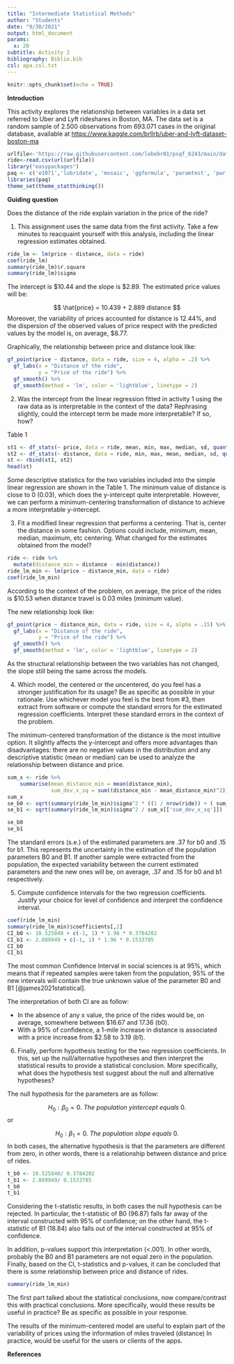 ```yaml
---
title: "Intermediate Statistical Methods"
author: "Students"
date: "9/30/2021"
output: html_document
params:
  x: 20
subtitle: Activity 2
bibliography: Biblio.bib
csl: apa.csl.txt
---
```


```r
knitr::opts_chunk$set(echo = TRUE)
```

**Introduction**

This activity explores the relationship between variables in a data set referred to Uber and Lyft rideshares in Boston, MA. The data set is a random sample of 2.500 observations from 693.071 cases in the original database, available at  <https://www.kaggle.com/brllrb/uber-and-lyft-dataset-boston-ma>

```r
urlfile<-'https://raw.githubusercontent.com/lebebr01/psqf_6243/main/data/rideshare_small.csv'
ride<-read.csv(url(urlfile))
library("easypackages")
paq <- c('e1071','lubridate', 'mosaic', 'ggformula', 'paramtest', 'pwr', 'ggplot2', 'nlme', 'dplyr', 'knitr', 'dplyr', 'dbplyr', 'readxl', 'GGally', 'Hmisc', 'corrplot', 'PerformanceAnalytics', 'statthink', 'tidyverse')
libraries(paq)
theme_set(theme_statthinking())
```

**Guiding question**

Does the distance of the ride explain variation in the price of the ride?

1. This assignment uses the same data from the first activity. Take a few minutes to reacquaint yourself with this analysis, including the linear regression estimates obtained.

```r
ride_lm <- lm(price ~ distance, data = ride)
coef(ride_lm)
summary(ride_lm)$r.square
summary(ride_lm)$sigma
```

The intercept is $10.44 and the slope is $2.89. The estimated price values will be:

$$
\hat{price} = 10.439 + 2.889 distance
$$
Moreover, the variability of prices accounted for distance is 12.44%, and the dispersion of the observed values of price respect with the predicted values by the model is, on average, $8.77.

Graphically, the relationship between price and distance look like:

```r
gf_point(price ~ distance, data = ride, size = 4, alpha = .2) %>%
  gf_labs(x = "Distance of the ride",
          y = "Price of the ride") %>%
  gf_smooth() %>%
  gf_smooth(method = 'lm', color = 'lightblue', linetype = 2)
```

2. Was the intercept from the linear regression fitted in activity 1 using the raw data as is interpretable in the context of the data? Rephrasing slightly, could the intercept term be made more interpretable? If so, how?

Table 1

```r
st1 <- df_stats(~ price, data = ride, mean, min, max, median, sd, quantile(probs = c(0.25, 0.75)))
st2 <- df_stats(~ distance, data = ride, min, max, mean, median, sd, quantile(probs = c(0.25, 0.75)))
st <- rbind(st1, st2)
head(st)
```

Some descriptive statistics for the two variables included into the simple linear regression are shown in the Table 1. The minimum value of distance is close to 0 (0.03), which does the y-intercept quite interpretable. However, we can perform a minimum-centering transformation of distance to achieve a more interpretable y-intercept.
  
3. Fit a modified linear regression that performs a centering. That is, center the distance in some fashion. Options could include, minimum, mean, median, maximum, etc centering. What changed for the estimates obtained from the model?

```r
ride <- ride %>%
  mutate(distance_min = distance - min(distance))
ride_lm_min <- lm(price ~ distance_min, data = ride)
coef(ride_lm_min)
```

According to the context of the problem, on average, the price of the rides is $10.53 when distance travel is 0.03 miles (minimum value).

The new relationship look like:

```r
gf_point(price ~ distance_min, data = ride, size = 4, alpha = .15) %>%
  gf_labs(x = "Distance of the ride",
          y = "Price of the ride") %>%
  gf_smooth() %>%
  gf_smooth(method = 'lm', color = 'lightblue', linetype = 2)
```

As the structural relationship between the two variables has not changed, the slope still being the same across the models.

4. Which model, the centered or the uncentered, do you feel has a stronger justification for its usage? Be as specific as possible in your rationale. Use whichever model you feel is the best from #3, then extract from software or compute the standard errors for the estimated regression coefficients. Interpret these standard errors in the context of the problem.

The minimum-centered transformation of the distance is the most intuitive option. It slightly affects the y-intercept and offers more advantages than disadvantages: there are no negative values in the distribution and any descriptive statistic (mean or median) can be used to analyze the relationship between distance and price.

```r
sum_x <- ride %>%
    summarise(mean_distance_min = mean(distance_min),
              sum_dev_x_sq = sum((distance_min - mean_distance_min)^2))
sum_x
se_b0 <- sqrt(summary(ride_lm_min)$sigma^2 * ((1 / nrow(ride)) + ( sum_x[['mean_distance_min']]^2 / sum_x[['sum_dev_x_sq']]) ))
se_b1 <- sqrt(summary(ride_lm_min)$sigma^2 / sum_x[['sum_dev_x_sq']])

se_b0
se_b1
```

The standard errors (s.e.) of the estimated parameters are .37 for b0 and .15 for b1. This represents the uncertainty in the estimation of the population parameters B0 and B1. If another sample were extracted from the population, the expected variability between the current estimated parameters and the new ones will be, on average, .37 and .15 for b0 and b1 respectively.

5. Compute confidence intervals for the two regression coefficients. Justify your choice for level of confidence and interpret the confidence interval.

```r
coef(ride_lm_min)
summary(ride_lm_min)$coefficients[,2] 
CI_b0 <- 10.525840 + c(-1, 1) * 1.96 * 0.3784202
CI_b1 <- 2.889949 + c(-1, 1) * 1.96 * 0.1533785
CI_b0
CI_b1
```

The most common Confidence Interval in social sciences is at 95%, which means that if repeated samples were taken from the population, 95% of the new intervals will contain the true unknown value of the parameter B0 and B1 [@james2021statistical].

The interpretation of both CI are as follow:

- In the absence of any x value, the price of the rides would be, on average, somewhere between $16.67 and 17.36 (b0).
- With a 95% of confidence, a 1-mile increase in distance is associated with a price increase from $2.58 to 3.19 (b1).

6. Finally, perform hypothesis testing for the two regression coefficients. In this, set up the null/alternative hypotheses and then interpret the statistical results to provide a statistical conclusion. More specifically, what does the hypothesis test suggest about the null and alternative hypotheses?

The null hypothesis for the parameters are as follow:

$$
H_{0}: \beta_{0} = 0.\ The\  population\  yintercept\  equals\  0.
$$
or

$$ 
H_{0}: \beta_{1} = 0.\ The\  population\  slope\  equals\  0.
$$
In both cases, the alternative hypothesis is that the parameters are different from zero, in other words, there is a relationship between distance and price of rides.

```r
t_b0 <- 10.525840/ 0.3784202
t_b1 <- 2.889949/ 0.1533785
t_b0
t_b1
```

Considering the t-statistic results, in both cases the null hypothesis can be rejected. In particular, the t-statistic of B0 (96.87) falls far away of the interval constructed with 95% of confidence; on the other hand, the t-statistic of B1 (18.84) also falls out of the interval constructed at 95% of confidence.

In addition, p-values support this interpretation (<.001). In other words, probably the B0 and B1 parameters are not equal zero in the population. Finally, based on the CI, t-statistics and p-values, it can be concluded that there is some relationship between price and distance of rides. 

```r
summary(ride_lm_min)
```

The first part talked about the statistical conclusions, now compare/contrast this with practical conclusions. More specifically, would these results be useful in practice? Be as specific as possible in your response.

The results of the minimum-centered model are useful to explain part of the variability of prices using the information of miles traveled (distance) In practice, would be useful for the users or clients of the apps.

**References**